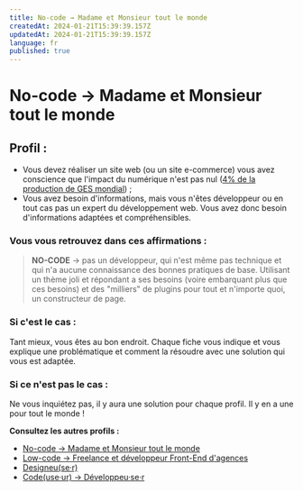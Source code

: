 ```yaml
---
title: No-code → Madame et Monsieur tout le monde
createdAt: 2024-01-21T15:39:39.157Z
updatedAt: 2024-01-21T15:39:39.157Z
language: fr
published: true
---
```


# No-code → Madame et Monsieur tout le monde

## Profil :

- Vous devez réaliser un site web (ou un site e-commerce) vous avez conscience que l'impact du numérique n'est pas nul ([4% de la production de GES mondial](https://www.greenit.fr/etude-empreinte-environnementale-du-numerique-mondial/)) ;
- Vous avez besoin d'informations, mais vous n'êtes développeur ou en tout cas pas un expert du développement web. Vous avez donc besoin d'informations adaptées et compréhensibles.

### Vous vous retrouvez dans ces affirmations :

> **NO-CODE** → pas un développeur, qui n'est même pas technique et qui n'a aucune connaissance des bonnes pratiques de base.
> Utilisant un thème joli et répondant a ses besoins (voire embarquant plus que ces besoins) et des "milliers" de plugins pour tout et n'importe quoi, un constructeur de page.

### Si c'est le cas :

Tant mieux, vous êtes au bon endroit. Chaque fiche vous indique et vous explique une problématique et comment la résoudre avec une solution qui vous est adaptée.

### Si ce n'est pas le cas :

Ne vous inquiétez pas, il y aura une solution pour chaque profil. Il y en a une pour tout le monde !

**Consultez les autres profils :**

- [No-code → Madame et Monsieur tout le monde](./no-code-madame-et-monsieur-tout-le-monde.mdx)
- [Low-code → Freelance et développeur Front-End d'agences](./low-code-freelance-et-developpeur-front-end-d-agences.mdx)
- [Designeu(se·r)](./designeuser.mdx)
- [Code(use·ur) → Développeu·se·r](./codeuseur-developpeuser.mdx)
